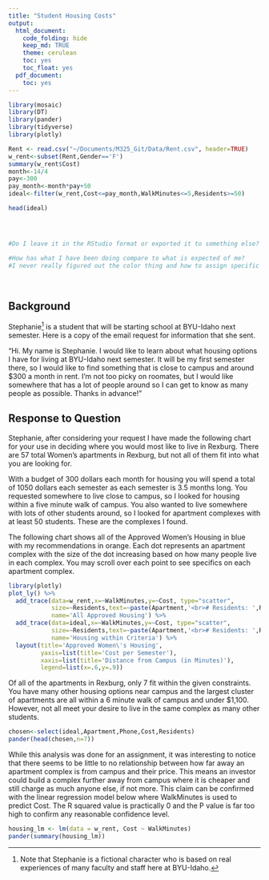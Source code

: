 ```yaml
---
title: "Student Housing Costs"
output:
  html_document:
    code_folding: hide
    keep_md: TRUE
    theme: cerulean
    toc: yes
    toc_float: yes
  pdf_document:
    toc: yes
---
```


```r
library(mosaic)
library(DT)
library(pander)
library(tidyverse)
library(plotly)

Rent <- read.csv("~/Documents/M325_Git/Data/Rent.csv", header=TRUE)
w_rent<-subset(Rent,Gender=='F')
summary(w_rent$Cost)
month<-14/4
pay<-300
pay_month<-month*pay+50
ideal<-filter(w_rent,Cost<=pay_month,WalkMinutes<=5,Residents>=50)

head(ideal)




#Do I leave it in the RStudio format or exported it to something else?

#How has what I have been doing compare to what is expected of me?
#I never really figured out the color thing and how to assign specific colors where I want them.Not a fan of these colors

```

<br />

## Background

Stephanie[^1] is a student that will be starting school at BYU-Idaho next semester. Here is a copy of the email request for information that she sent.

"Hi. My name is Stephanie. I would like to learn about what housing options I have for living at BYU-Idaho next semester. It will be my first semester there, so I would like to find something that is close to campus and around $300 a month in rent. I'm not too picky on roomates, but I would like somewhere that has a lot of people around so I can get to know as many people as possible. Thanks in advance!"


<!-- Hint, you should probably subset the Rent dataset to only show the "Approved Women's Housing" since Stephanie won't be interested in Male Housing options. Also, you can edit this background however you wish when completing your analysis. Notice how this text in green doesn't show up in the HTML output because we used the HTML comment tags around this text. --> 

## Response to Question
Stephanie, after considering your request I have made the following chart for your use in deciding where you would most like to live in Rexburg. There are 57 total Women's apartments in Rexburg, but not all of them fit into what you are looking for.

With a budget of 300 dollars each month for housing you will spend a total of 1050 dollars each semester as each semester is 3.5 months long. You requested somewhere to live close to campus, so I looked for housing within a five minute walk of campus. You also wanted to live somewhere with lots of other students around, so I looked for apartment complexes with at least 50 students. These are the complexes I found.

The following chart shows all of the Approved Women's Housing in blue with my recommendations in orange. Each dot represents an apartment complex with the size of the dot increasing based on how many people live in each complex. You may scroll over each point to see specifics on each apartment complex.

```r
library(plotly)
plot_ly() %>%
  add_trace(data=w_rent,x=~WalkMinutes,y=~Cost, type="scatter",
            size=~Residents,text=~paste(Apartment,'<br># Residents: ',Residents),
            name='All Approved Housing') %>%
  add_trace(data=ideal,x=~WalkMinutes,y=~Cost, type="scatter",
            size=~Residents,text=~paste(Apartment,'<br># Residents: ',Residents),
            name='Housing within Criteria') %>%
  layout(title='Approved Women\'s Housing',
         yaxis=list(title='Cost per Semester'),
         xaxis=list(title='Distance from Campus (in Minutes)'),
         legend=list(x=.6,y=.9))

```




Of all of the apartments in Rexburg, only 7 fit within the given constraints. You have many other housing options near campus and the largest cluster of apartments are all within a 6 minute walk of campus and under $1,100. However, not all meet your desire to live in the same complex as many other students.
```r
chosen<-select(ideal,Apartment,Phone,Cost,Residents)
pander(head(chosen,n=7))
```

While this analysis was done for an assignment, it was interesting to notice that there seems to be little to no relationship between how far away an apartment complex is from campus and their price. This means an investor could build a complex further away from campus where it is cheaper and still charge as much anyone else, if not more. This claim can be confirmed with the linear regression model below where WalkMinutes is used to predict Cost. The R squared value is practically 0 and the P value is far too high to confirm any reasonable confidence level.

```r
housing_lm <- lm(data = w_rent, Cost ~ WalkMinutes)
pander(summary(housing_lm))
```






[^1]: Note that Stephanie is a fictional character who is based on real experiences of many faculty and staff here at BYU-Idaho.

